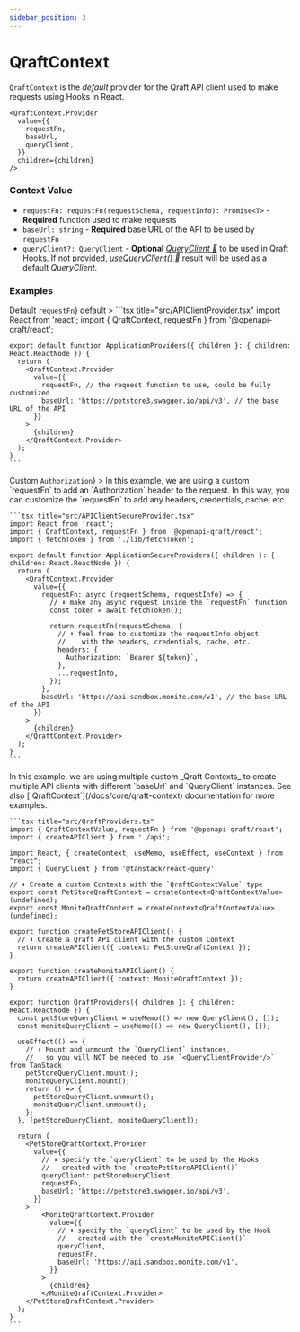```yaml
---
sidebar_position: 3
---
```



# QraftContext

`QraftContext` is the _default_ provider for the Qraft API client used to make requests using Hooks in React.

```tsx
<QraftContext.Provider
  value={{
    requestFn,
    baseUrl,
    queryClient,
  }}
  children={children}
/>
```

### Context Value
- `requestFn: requestFn(requestSchema, requestInfo): Promise<T>` - **Required** function used to make requests
- `baseUrl: string` - **Required** base URL of the API to be used by `requestFn`
- `queryClient?: QueryClient` - **Optional** [_QueryClient 🌴_](https://tanstack.com/query/latest/docs/reference/QueryClient) to be used in Qraft Hooks.
  If not provided, [_useQueryClient() 🌴_](https://tanstack.com/query/latest/docs/framework/react/reference/useQueryClient)
  result will be used as a default _QueryClient_.

### Examples

<Tabs>
  <TabItem
    value="default-request-fn"
    label={<span style={{verticalAlign: 'middle'}}>Default <code>requestFn</code></span>}
    default
  >
    ```tsx title="src/APIClientProvider.tsx"
    import React from 'react';
    import { QraftContext, requestFn } from '@openapi-qraft/react';

    export default function ApplicationProviders({ children }: { children: React.ReactNode }) {
      return (
        <QraftContext.Provider
          value={{
            requestFn, // the request function to use, could be fully customized
            baseUrl: 'https://petstore3.swagger.io/api/v3', // the base URL of the API
          }}
        >
          {children}
        </QraftContext.Provider>
      );
    }
    ```
  </TabItem>
  <TabItem
    value="custom-request-fn"
    label={<span style={{verticalAlign: 'middle'}}>Custom <code>Authorization</code></span>}
  >
    In this example, we are using a custom `requestFn` to add an `Authorization` header to the request.
    In this way, you can customize the `requestFn` to add any headers, credentials, cache, etc.

    ```tsx title="src/APIClientSecureProvider.tsx"
    import React from 'react';
    import { QraftContext, requestFn } from '@openapi-qraft/react';
    import { fetchToken } from './lib/fetchToken';

    export default function ApplicationSecureProviders({ children }: { children: React.ReactNode }) {
      return (
        <QraftContext.Provider
          value={{
            requestFn: async (requestSchema, requestInfo) => {
              // ⬇︎ make any async request inside the `requestFn` function
              const token = await fetchToken();

              return requestFn(requestSchema, {
                // ⬇︎ feel free to customize the requestInfo object
                //    with the headers, credentials, cache, etc.
                headers: {
                  Authorization: `Bearer ${token}`,
                },
                ...requestInfo,
              });
            },
            baseUrl: 'https://api.sandbox.monite.com/v1', // the base URL of the API
          }}
        >
          {children}
        </QraftContext.Provider>
      );
    }
    ```
  </TabItem>
  <TabItem value="multiple-api-client" label="Multiple APIs">
    In this example, we are using multiple custom _Qraft Contexts_ to create multiple API
    clients with different `baseUrl` and `QueryClient` instances.
    See also [`QraftContext`](/docs/core/qraft-context) documentation for more examples.

    ```tsx title="src/QraftProviders.ts"
    import { QraftContextValue, requestFn } from '@openapi-qraft/react';
    import { createAPIClient } from './api';

    import React, { createContext, useMemo, useEffect, useContext } from "react";
    import { QueryClient } from '@tanstack/react-query'

    // ⬇︎ Create a custom Contexts with the `QraftContextValue` type
    export const PetStoreQraftContext = createContext<QraftContextValue>(undefined);
    export const MoniteQraftContext = createContext<QraftContextValue>(undefined);

    export function createPetStoreAPIClient() {
      // ⬇︎ Create a Qraft API client with the custom Context
      return createAPIClient({ context: PetStoreQraftContext });
    }

    export function createMoniteAPIClient() {
      return createAPIClient({ context: MoniteQraftContext });
    }

    export function QraftProviders({ children }: { children: React.ReactNode }) {
      const petStoreQueryClient = useMemo(() => new QueryClient(), []);
      const moniteQueryClient = useMemo(() => new QueryClient(), []);

      useEffect(() => {
        // ⬇︎ Mount and unmount the `QueryClient` instances,
        //   so you will NOT be needed to use `<QueryClientProvider/>` from TanStack
        petStoreQueryClient.mount();
        moniteQueryClient.mount();
        return () => {
          petStoreQueryClient.unmount();
          moniteQueryClient.unmount();
        };
      }, [petStoreQueryClient, moniteQueryClient]);

      return (
        <PetStoreQraftContext.Provider
          value={{
            // ⬇︎ specify the `queryClient` to be used by the Hooks
            //   created with the `createPetStoreAPIClient()`
            queryClient: petStoreQueryClient,
            requestFn,
            baseUrl: 'https://petstore3.swagger.io/api/v3',
          }}
        >
            <MoniteQraftContext.Provider
              value={{
                // ⬇︎ specify the `queryClient` to be used by the Hook
                //   created with the `createMoniteAPIClient()`
                queryClient,
                requestFn,
                baseUrl: 'https://api.sandbox.monite.com/v1',
              }}
            >
              {children}
            </MoniteQraftContext.Provider>
        </PetStoreQraftContext.Provider>
      );
    }
    ```
  </TabItem>
</Tabs>
